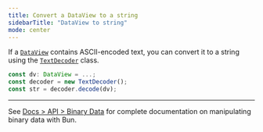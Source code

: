 ```yaml
---
title: Convert a DataView to a string
sidebarTitle: "DataView to string"
mode: center
---
```


If a [`DataView`](https://developer.mozilla.org/en-US/docs/Web/JavaScript/Reference/Global_Objects/DataView) contains ASCII-encoded text, you can convert it to a string using the [`TextDecoder`](https://developer.mozilla.org/en-US/docs/Web/API/TextDecoder) class.

```ts
const dv: DataView = ...;
const decoder = new TextDecoder();
const str = decoder.decode(dv);
```

---

See [Docs > API > Binary Data](https://bun.com/docs/api/binary-data#conversion) for complete documentation on manipulating binary data with Bun.
